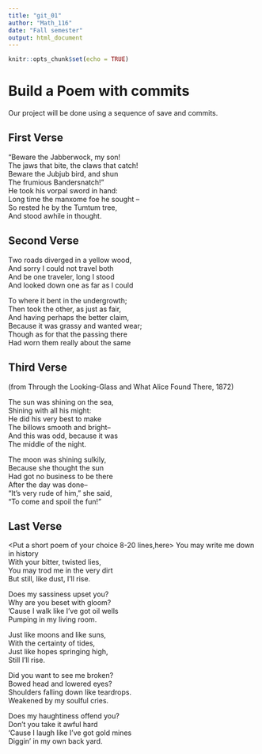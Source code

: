 ---
title: "git_01"
author: "Math_116"
date: "Fall semester"
output: html_document
---

```{r setup, include=FALSE}
knitr::opts_chunk$set(echo = TRUE)
```
# Build a Poem with commits
Our project will be done using a sequence of save and commits.

## First Verse 
<Put the first two verses of Jabberwocky by Lewis Carrol in this section>
"Beware the Jabberwock, my son!    
The jaws that bite, the claws that catch!  
Beware the Jubjub bird, and shun  
The frumious Bandersnatch!"  
He took his vorpal sword in hand:  
Long time the manxome foe he sought --  
So rested he by the Tumtum tree,  
And stood awhile in thought.



## Second Verse
Two roads diverged in a yellow wood,    
And sorry I could not travel both  
And be one traveler, long I stood  
And looked down one as far as I could  

To where it bent in the undergrowth;  
Then took the other, as just as fair,  
And having perhaps the better claim,  
Because it was grassy and wanted wear;  
Though as for that the passing there  
Had worn them really about the same 

## Third Verse
<Put the first two verses of The Walrus and the Carpenter here>
(from Through the Looking-Glass and What Alice Found There, 1872) 

The sun was shining on the sea,  
Shining with all his might:  
He did his very best to make  
The billows smooth and bright--  
And this was odd, because it was  
The middle of the night.  

The moon was shining sulkily,  
Because she thought the sun  
Had got no business to be there  
After the day was done--  
"It's very rude of him," she said,  
"To come and spoil the fun!" 

## Last Verse
<Put a short poem of your choice 8-20 lines,here>
You may write me down in history  
With your bitter, twisted lies,  
You may trod me in the very dirt  
But still, like dust, I'll rise.

Does my sassiness upset you?  
Why are you beset with gloom?  
'Cause I walk like I've got oil wells  
Pumping in my living room.

Just like moons and like suns,  
With the certainty of tides,  
Just like hopes springing high,  
Still I'll rise.

Did you want to see me broken?  
Bowed head and lowered eyes?  
Shoulders falling down like teardrops.  
Weakened by my soulful cries.

Does my haughtiness offend you?  
Don't you take it awful hard  
'Cause I laugh like I've got gold mines  
Diggin' in my own back yard.